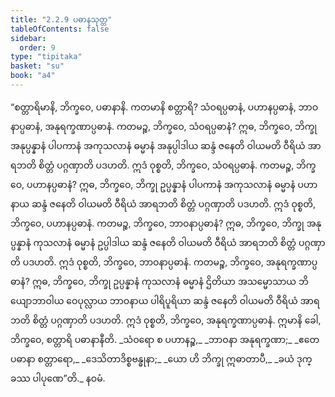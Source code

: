 ```yaml
---
title: "2.2.9 ပဓာနသုတ္တ"
tableOfContents: false
sidebar:
  order: 9
type: "tipitaka"
basket: "su"
book: "a4"
---
```



<DynamicBreadcrumb />

<Division number="69" book="a4" e="ch" v="15" p="385">

<Paragraph number="507" book="a4">
“စတ္တာရိမာနိ, ဘိက္ခဝေ, ပဓာနာနိ. ကတမာနိ စတ္တာရိ? သံဝရပ္ပဓာနံ, ပဟာနပ္ပဓာနံ, ဘာဝနာပ္ပဓာနံ, အနုရက္ခဏာပ္ပဓာနံ. ကတမဉ္စ, ဘိက္ခဝေ, သံဝရပ္ပဓာနံ? ဣဓ, ဘိက္ခဝေ, ဘိက္ခု အနုပ္ပန္နာနံ ပါပကာနံ အကုသလာနံ ဓမ္မာနံ အနုပ္ပါဒါယ ဆန္ဒံ ဇနေတိ ဝါယမတိ ဝီရိယံ အာရဘတိ စိတ္တံ ပဂ္ဂဏှာတိ ပဒဟတိ. ဣဒံ ဝုစ္စတိ, ဘိက္ခဝေ, သံဝရပ္ပဓာနံ.
</Paragraph>

<Paragraph number="508" book="a4">
ကတမဉ္စ, ဘိက္ခဝေ, ပဟာနပ္ပဓာနံ? ဣဓ, ဘိက္ခဝေ, ဘိက္ခု ဥပ္ပန္နာနံ ပါပကာနံ အကုသလာနံ ဓမ္မာနံ ပဟာနာယ ဆန္ဒံ ဇနေတိ ဝါယမတိ ဝီရိယံ အာရဘတိ စိတ္တံ ပဂ္ဂဏှာတိ ပဒဟတိ. ဣဒံ ဝုစ္စတိ, ဘိက္ခဝေ, ပဟာနပ္ပဓာနံ.
</Paragraph>

<Paragraph number="509" book="a4">
ကတမဉ္စ, ဘိက္ခဝေ, ဘာဝနာပ္ပဓာနံ? ဣဓ, ဘိက္ခဝေ, ဘိက္ခု အနုပ္ပန္နာနံ ကုသလာနံ ဓမ္မာနံ ဥပ္ပါဒါယ ဆန္ဒံ ဇနေတိ ဝါယမတိ ဝီရိယံ အာရဘတိ စိတ္တံ ပဂ္ဂဏှာတိ ပဒဟတိ. ဣဒံ ဝုစ္စတိ, ဘိက္ခဝေ, ဘာဝနာပ္ပဓာနံ.
</Paragraph>

<Paragraph number="510" book="a4">
ကတမဉ္စ, ဘိက္ခဝေ, အနုရက္ခဏာပ္ပဓာနံ? ဣဓ, ဘိက္ခဝေ, ဘိက္ခု ဥပ္ပန္နာနံ ကုသလာနံ ဓမ္မာနံ ဌိတိယာ အသမ္မောသာယ ဘိယျောဘာဝါယ ဝေပုလ္လာယ ဘာဝနာယ ပါရိပူရိယာ ဆန္ဒံ ဇနေတိ ဝါယမတိ ဝီရိယံ အာရဘတိ စိတ္တံ ပဂ္ဂဏှာတိ ပဒဟတိ. ဣဒံ ဝုစ္စတိ, ဘိက္ခဝေ, အနုရက္ခဏာပ္ပဓာနံ. ဣမာနိ ခေါ, ဘိက္ခဝေ, စတ္တာရိ ပဓာနာနီတိ.
</Paragraph>

<Paragraph number="511" type="verses" book="a4">
_သံဝရော စ ပဟာနဉ္စ,_  
_ဘာဝနာ အနုရက္ခဏာ;_  
_ဧတေ ပဓာနာ စတ္တာရော,_  
_ဒေသိတာဒိစ္စဗန္ဓုနာ;_  
_ယော ဟိ ဘိက္ခု ဣဓာတာပီ,_  
_ခယံ ဒုက္ခဿ ပါပုဏေ”တိ._  


</Paragraph>
</Division>

<Paragraph number="512" type="center" book="a4">
နဝမံ.
</Paragraph>